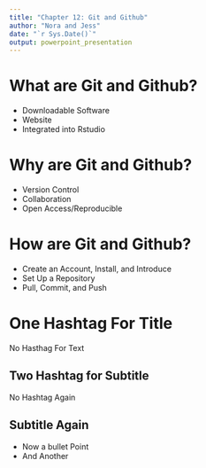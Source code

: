 ```yaml
---
title: "Chapter 12: Git and Github"
author: "Nora and Jess"
date: "`r Sys.Date()`"
output: powerpoint_presentation
---
```

# What are Git and Github?

- Downloadable Software
- Website
- Integrated into Rstudio

# Why are Git and Github?

- Version Control
- Collaboration
- Open Access/Reproducible

# How are Git and Github?

- Create an Account, Install, and Introduce
- Set Up a Repository
- Pull, Commit, and Push

# One Hashtag For Title
 
No Hasthag For Text

## Two Hashtag for Subtitle

No Hashtag Again

## Subtitle Again

- Now a bullet Point
- And Another


 

 
